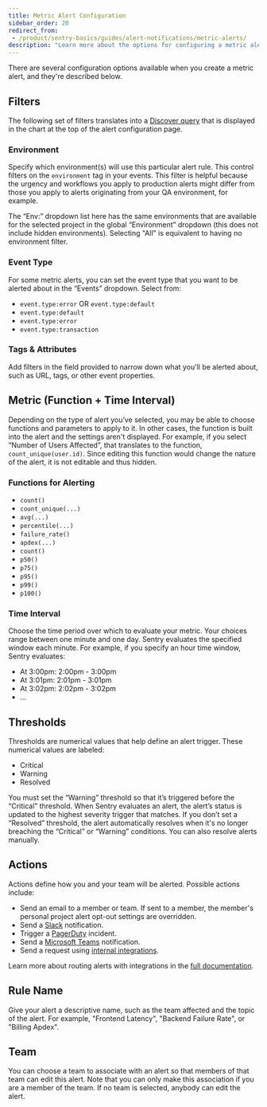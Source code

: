 ```yaml
---
title: Metric Alert Configuration
sidebar_order: 20
redirect_from:
 - /product/sentry-basics/guides/alert-notifications/metric-alerts/
description: "Learn more about the options for configuring a metric alert."
---
```


There are several configuration options available when you create a metric alert, and they're described below.

## Filters

The following set of filters translates into a [Discover query](/product/discover-queries/) that is displayed in the chart at the top of the alert configuration page.

### Environment

Specify which <PlatformLink to="/configuration/environments/">environment(s)</PlatformLink> will use this particular alert rule. This control filters on the `environment` tag in your events. This filter is helpful because the urgency and workflows you apply to production alerts might differ from those you apply to alerts originating from your QA environment, for example.

The “Env:” dropdown list here has the same environments that are available for the selected project in the global “Environment” dropdown (this does not include hidden environments). Selecting "All" is equivalent to having no environment filter.

### Event Type
For some metric alerts, you can set the event type that you want to be alerted about in the “Events” dropdown. Select from:

- `event.type:error` OR `event.type:default`
- `event.type:default`
- `event.type:error`
- `event.type:transaction`

### Tags & Attributes

Add filters in the field provided to narrow down what you'll be alerted about, such as URL, tags, or other event properties.

## Metric (Function + Time Interval)

Depending on the type of alert you’ve selected, you may be able to choose functions and parameters to apply to it. In other cases, the function is built into the alert and the settings aren't displayed. For example, if you select “Number of Users Affected”, that translates to the function, `count_unique(user.id)`. Since editing this function would change the nature of the alert, it is not editable and thus hidden.

### Functions for Alerting

- `count()`
- `count_unique(...)`
- `avg(...)`
- `percentile(...)`
- `failure_rate()`
- `apdex(...)`
- `count()`
- `p50()`
- `p75()`
- `p95()`
- `p99()`
- `p100()`

### Time Interval

Choose the time period over which to evaluate your metric. Your choices range between one minute and one day. Sentry evaluates the specified window each minute. For example, if you specify an hour time window, Sentry evaluates:

- At 3:00pm: 2:00pm - 3:00pm
- At 3:01pm: 2:01pm - 3:01pm
- At 3:02pm: 2:02pm - 3:02pm
- ...

## Thresholds

Thresholds are numerical values that help define an alert trigger. These numerical values are labeled:

- Critical
- Warning
- Resolved

You must set the “Warning” threshold so that it’s triggered before the “Critical” threshold. When Sentry evaluates an alert, the alert’s status is updated to the highest severity trigger that matches. If you don’t set a “Resolved” threshold, the alert automatically resolves when it's no longer breaching the “Critical” or “Warning” conditions. You can also resolve alerts manually.

## Actions

Actions define how you and your team will be alerted. Possible actions include:

- Send an email to a member or team. If sent to a member, the member's personal project alert opt-out settings are overridden.
- Send a [Slack](/product/integrations/slack/) notification.
- Trigger a [PagerDuty](/product/integrations/pagerduty/) incident.
- Send a [Microsoft Teams](/product/integrations/msteams/) notification.
- Send a request using [internal integrations](/product/integrations/integration-platform/#internal-integrations).

Learn more about routing alerts with integrations in the [full documentation](/product/integrations/).

## Rule Name

Give your alert a descriptive name, such as the team affected and the topic of the alert. For example, "Frontend Latency", "Backend Failure Rate", or "Billing Apdex".

## Team

You can choose a team to associate with an alert so that members of that team can edit this alert. Note that you can only make this association if you are a member of the team. If no team is selected, anybody can edit the alert.

